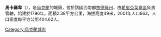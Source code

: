 {{coord|47|19|28|N|30|7|39|E|scale:30000|display=title}}

'''馬卡羅韋'''（{{lang-uk|Макарове}}），是[[烏克蘭|烏克蘭]]的城鎮，位於該國西南部[[敖德薩州|敖德薩州]]，由[[希里亞葉韋區|希里亞葉韋區]]負責管轄，始建於1796年，面積2.38平方公里，海拔高度49米，2001年人口963，人口密度每平方公里404.62人。

{{Ukraine-geo-stub}}
[[Category:烏克蘭城市|Category:烏克蘭城市]]